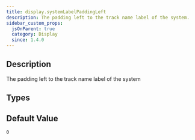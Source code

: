 ```yaml
---
title: display.systemLabelPaddingLeft
description: The padding left to the track name label of the system.
sidebar_custom_props:
  jsOnParent: true
  category: Display
  since: 1.4.0
---
```


<SinceBadge since="1.4.0" />


## Description

The padding left to the track name label of the system

<PropertyDescription showJson={true} />

## Types

<TypeTable>
    <TypeRow name="double" type="all">
    </TypeRow>
</TypeTable>

## Default Value

`0`